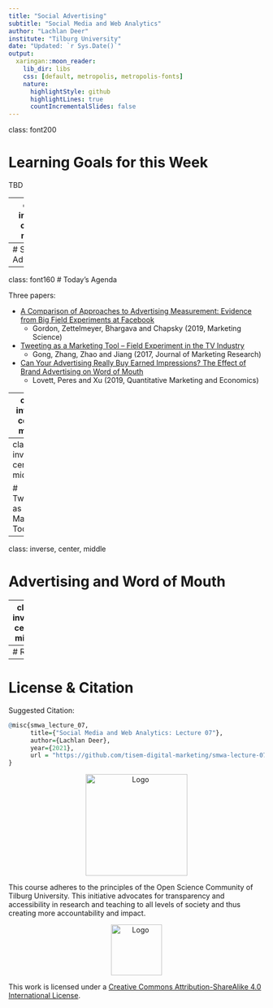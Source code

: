 ```yaml
---
title: "Social Advertising"
subtitle: "Social Media and Web Analytics"
author: "Lachlan Deer"
institute: "Tilburg University"
date: "Updated: `r Sys.Date()`"
output:
  xaringan::moon_reader:
    lib_dir: libs
    css: [default, metropolis, metropolis-fonts]
    nature:
      highlightStyle: github
      highlightLines: true
      countIncrementalSlides: false
---
```

class: font200

# Learning Goals for this Week

TBD

---
class: inverse, center, middle

# Social Media and Ads 

---
# Social Advertising

---
class: font160
# Today's Agenda 

Three papers:

* [A Comparison of Approaches to Advertising Measurement: Evidence from Big Field Experiments at Facebook][gordon]
  * Gordon, Zettelmeyer, Bhargava and Chapsky (2019,  Marketing Science)
* [Tweeting as a Marketing Tool – Field Experiment in the TV Industry][gong]
  * Gong, Zhang, Zhao and Jiang (2017, Journal of Marketing Research)
* [Can Your Advertising Really Buy Earned Impressions? The Effect of Brand Advertising on Word of Mouth][lovett]
  * Lovett, Peres and Xu (2019, Quantitative Marketing and Economics)

[gordon]: https://papers.ssrn.com/sol3/papers.cfm?abstract_id=3033144
[gong]: https://dspace.mit.edu/handle/1721.1/120756
[lovett]: https://link.springer.com/article/10.1007/s11129-019-09211-9

---
class: inverse, center, middle

# Approaches to Advertising Measurement

---
class: inverse, center, middle

# Tweeting as a Marketing Tool

---
class: inverse, center, middle

# Advertising and Word of Mouth

---
class: inverse, center, middle

# Recap

---
# Recap

---
# License & Citation

Suggested Citation:

```r
@misc{smwa_lecture_07,
      title={"Social Media and Web Analytics: Lecture 07"},
      author={Lachlan Deer},
      year={2021},
      url = "https://github.com/tisem-digital-marketing/smwa-lecture-07"
}
```


<p style="text-align:center;"><img src="https://www.tilburguniversity.edu/sites/default/files/styles/large_width/public/image/Logo%20OSCT.png?itok=PqU9mw_l" alt="Logo" width = "200"></p>

This course adheres to the principles of the Open Science Community of Tilburg University. 
This initiative advocates for transparency and accessibility in research and teaching to all levels of society and thus creating more accountability and impact.

<p style="text-align:center;"><img src="https://i.creativecommons.org/l/by-sa/4.0/88x31.png" alt="Logo" width = "100"></p>
This work is licensed under a <a rel="license" href="http://creativecommons.org/licenses/by-sa/4.0/">Creative Commons Attribution-ShareAlike 4.0 International License</a>.